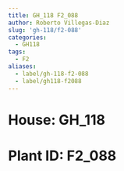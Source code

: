 ```yaml
---
title: GH_118 F2_088
author: Roberto Villegas-Diaz
slug: 'gh-118/f2-088'
categories:
  - GH118
tags:
  - F2
aliases:
  - label/gh-118-f2-088
  - label/gh118-f2088
---
```


# **House**: GH_118
# **Plant ID**: F2_088
